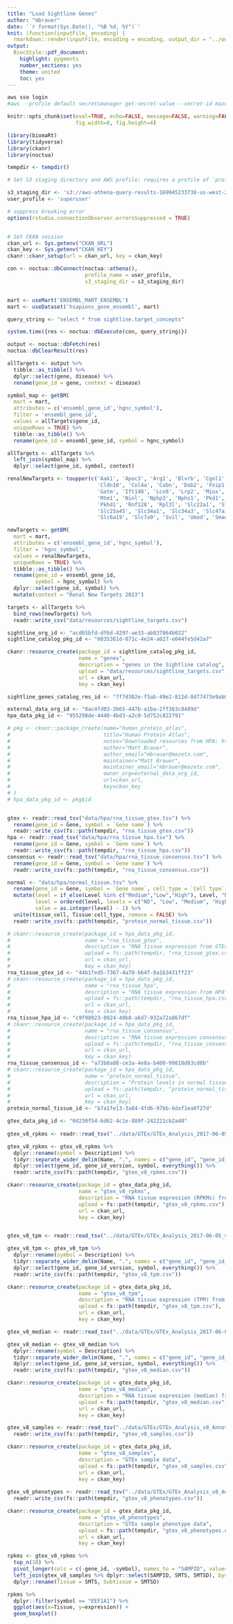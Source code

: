 ```yaml
---
title: "Load Sightline Genes"
author: "mbrauer"
date: '`r format(Sys.Date(), "%B %d, %Y")`'
knit: (function(inputFile, encoding) {
  rmarkdown::render(inputFile, encoding = encoding, output_dir = "../output") })
output:
  BiocStyle::pdf_document:
    highlight: pygments
    number_sections: yes
    theme: united
    toc: yes
---
```


```sh
aws sso login
#aws --profile default secretsmanager get-secret-value --secret-id mazetx.credentials.sa.athena | jq -r .SecretString | jq
```

```r
knitr::opts_chunk$set(eval=TRUE, echo=FALSE, message=FALSE, warning=FALSE, include=FALSE,
                      fig.width=8, fig.height=4)

library(biomaRt)
library(tidyverse)
library(ckanr)
library(noctua)

tempdir <- tempdir()

# Set S3 staging directory and AWS profile: requires a profile of `profile_name` in `~/.aws/config` file

s3_staging_dir <- 's3://aws-athena-query-results-169945233738-us-west-2/'
user_profile <- 'superuser'

# suppress breaking error
options(rstudio.connectionObserver.errorsSuppressed = TRUE)


# Set CKAN session
ckan_url <- Sys.getenv("CKAN_URL")
ckan_key <- Sys.getenv("CKAN_KEY")
ckanr::ckanr_setup(url = ckan_url, key = ckan_key)

con <- noctua::dbConnect(noctua::athena(),
                         profile_name = user_profile,
                         s3_staging_dir = s3_staging_dir)


mart <- useMart('ENSEMBL_MART_ENSEMBL')
mart <- useDataset('hsapiens_gene_ensembl', mart)

```

```r

query_string <- "select * from sightline.target_concepts"

system.time({res <- noctua::dbExecute(con, query_string)})

output <- noctua::dbFetch(res)
noctua::dbClearResult(res)

allTargets <- output %>%
  tibble::as_tibble() %>%
  dplyr::select(gene, disease) %>%
  rename(gene_id = gene, context = disease)

symbol_map <- getBM(
  mart = mart,
  attributes = c('ensembl_gene_id','hgnc_symbol'),
  filter = 'ensembl_gene_id',
  values = allTargets$gene_id,
  uniqueRows = TRUE) %>%
  tibble::as_tibble() %>%
  rename(gene_id = ensembl_gene_id, symbol = hgnc_symbol)

allTargets <- allTargets %>%
  left_join(symbol_map) %>%
  dplyr::select(gene_id, symbol, context)

renalNewTargets <- toupper(c('Aak1', 'Apoc3', 'Arg1', 'Blvrb', 'Cgnl1', 'Ckm',
                             'Cldn10', 'Col4a', 'Cubn', 'Dab2', 'Fnip1', 'G6pc',
                             'Gatm', 'Ift140', 'Lcn8', 'Lrp2', 'Miox', 'Mitf',
                             'Mtm1', 'Ninl', 'Nphp3', 'Nphs1', 'Pkd1', 'Pkd2',
                             'Pkhd1', 'Rnf128', 'Rpl3l', 'Slc22a1', 'Slc22a2',
                             'Slc25a45', 'Slc34a1', 'Slc34a3', 'Slc47a1',
                             'Slc6a19', 'Slc7a9', 'Svil', 'Umod', 'Smad6'))

newTargets <- getBM(
  mart = mart,
  attributes = c('ensembl_gene_id','hgnc_symbol'),
  filter = 'hgnc_symbol',
  values = renalNewTargets,
  uniqueRows = TRUE) %>%
  tibble::as_tibble() %>%
  rename(gene_id = ensembl_gene_id,
         symbol = hgnc_symbol) %>%
  dplyr::select(gene_id, symbol) %>%
  mutate(context = "Renal New Targets 2023")

targets <- allTargets %>%
  bind_rows(newTargets) %>%
  readr::write_csv("data/resources/sightline_targets.csv")


```


```r
sightline_org_id <- "acd65bfd-df6d-4297-ae33-ab837864b022"
sightline_catalog_pkg_id <- "6035361d-871c-4e24-a027-e044fe5d42a7"

ckanr::resource_create(package_id = sightline_catalog_pkg_id,
                       name = "genes",
                       description = "genes in the Sightline catalog",
                       upload = "data/resources/sightline_targets.csv",
                       url = ckan_url,
                       key = ckan_key)

sightline_genes_catalog_res_id <- "7f7d302e-f5ab-49e2-812d-8d77473e9ab0"

```

```r
external_data_org_id <- "8ac4fd03-3b65-447b-a1ba-2ff363c8489d"
hpa_data_pkg_id <- "955298de-4440-4bd3-a2c0-5d752c822791"

# pkg <- ckanr::package_create(name="human_protein_atlas",
#                              title="Human Protein Atlas",
#                              notes="Downloaded resources from HPA: https://www.proteinatlas.org/about/download",
#                              author="Matt Brauer",
#                              author_email="mbrauer@mazetx.com",
#                              maintainer="Matt Brauer",
#                              maintainer_email="mbrauer@mazetx.com",
#                              owner_org=external_data_org_id,
#                              url=ckan_url,
#                              key=ckan_key
# )
# hpa_data_pkg_id <- pkg$id


gtex <- readr::read_tsv("data/hpa/rna_tissue_gtex.tsv") %>%
  rename(gene_id = Gene, symbol = `Gene name`) %>%
  readr::write_csv(fs::path(tempdir, "rna_tissue_gtex.csv"))
hpa <- readr::read_tsv("data/hpa/rna_tissue_hpa.tsv") %>%
  rename(gene_id = Gene, symbol = `Gene name`) %>%
  readr::write_csv(fs::path(tempdir, "rna_tissue_hpa.csv"))
consensus <- readr::read_tsv("data/hpa/rna_tissue_consensus.tsv") %>%
  rename(gene_id = Gene, symbol = `Gene name`) %>%
  readr::write_csv(fs::path(tempdir, "rna_tissue_consensus.csv"))

normal <- "data/hpa/normal_tissue.tsv" %>%
  rename(gene_id = Gene, symbol = `Gene name`, cell_type = `Cell type`) %>%
  mutate(level = if_else(Level %in% c("Medium","Low","High"), Level, "ND"),
         level = ordered(level, levels = c("ND", "Low", "Medium", "High")),
         value = as.integer(level) - 1) %>%
  unite(tissue_cell, Tissue:cell_type, remove = FALSE) %>%
  readr::write_csv(fs::path(tempdir, "protein_normal_tissue.csv"))

# ckanr::resource_create(package_id = hpa_data_pkg_id,
#                        name = "rna_tissue_gtex",
#                        description = "RNA tissue expression from GTEx",
#                        upload = fs::path(tempdir, "rna_tissue_gtex.csv"),
#                        url = ckan_url,
#                        key = ckan_key)
rna_tissue_gtex_id <- "44b1fed5-7367-4a70-b64f-8a1b3431ff23"
# ckanr::resource_create(package_id = hpa_data_pkg_id,
#                        name = "rna_tissue_hpa",
#                        description = "RNA tissue expression from HPA",
#                        upload = fs::path(tempdir, "rna_tissue_hpa.csv"),
#                        url = ckan_url,
#                        key = ckan_key)
rna_tissue_hpa_id <- "c9f98923-0924-49b8-a6d7-932a72a867df"
# ckanr::resource_create(package_id = hpa_data_pkg_id,
#                        name = "rna_tissue_consensus",
#                        description = "RNA tissue expression consensus between GTEx and HPA",
#                        upload = fs::path(tempdir, "rna_tissue_consensus.csv"),
#                        url = ckan_url,
#                        key = ckan_key)
rna_tissue_consensus_id <- "a73b0a08-ce3a-4e8a-b400-99818d83cd8b"
# ckanr::resource_create(package_id = hpa_data_pkg_id,
#                        name = "protein_normal_tissue",
#                        description = "Protein levels in normal tissue",
#                        upload = fs::path(tempdir, "protein_normal_tissue.csv"),
#                        url = ckan_url,
#                        key = ckan_key)
protein_normal_tissue_id <- "b7a1fe13-3a84-4fd6-97bb-6daf1ea0f27d"


```

```r
gtex_data_pkg_id <- "0d230f54-6d62-4c1e-889f-242221cb2a40"
  
gtex_v8_rpkms <- readr::read_tsv("../data/GTEx/GTEx_Analysis_2017-06-05_v8_RNASeQCv1.1.9_gene_reads.gct", skip = 2)

gtex_v8_rpkms <- gtex_v8_rpkms %>%
  dplyr::rename(symbol = Description) %>%
  tidyr::separate_wider_delim(Name, ".", names = c("gene_id", "gene_id_version")) %>%
  dplyr::select(gene_id, gene_id_version, symbol, everything()) %>%
  readr::write_csv(fs::path(tempdir, "gtex_v8_rpkms.csv"))

ckanr::resource_create(package_id = gtex_data_pkg_id,
                       name = "gtex_v8_rpkms",
                       description = "RNA tissue expression (RPKMs) from GTEx",
                       upload = fs::path(tempdir, "gtex_v8_rpkms.csv"),
                       url = ckan_url,
                       key = ckan_key)


gtex_v8_tpm <- readr::read_tsv("../data/GTEx/GTEx_Analysis_2017-06-05_v8_RNASeQCv1.1.9_gene_tpm.gct", skip = 2)

gtex_v8_tpm <- gtex_v8_tpm %>%
  dplyr::rename(symbol = Description) %>%
  tidyr::separate_wider_delim(Name, ".", names = c("gene_id", "gene_id_version")) %>%
  dplyr::select(gene_id, gene_id_version, symbol, everything()) %>%
  readr::write_csv(fs::path(tempdir, "gtex_v8_tpm.csv"))

ckanr::resource_create(package_id = gtex_data_pkg_id,
                       name = "gtex_v8_tpm",
                       description = "RNA tissue expression (TPM) from GTEx",
                       upload = fs::path(tempdir, "gtex_v8_tpm.csv"),
                       url = ckan_url,
                       key = ckan_key)

gtex_v8_median <- readr::read_tsv("../data/GTEx/GTEx_Analysis_2017-06-05_v8_RNASeQCv1.1.9_gene_median_tpm.gct", skip = 2) 

gtex_v8_median <- gtex_v8_median %>%
  dplyr::rename(symbol = Description) %>%
  tidyr::separate_wider_delim(Name, ".", names = c("gene_id", "gene_id_version")) %>%
  dplyr::select(gene_id, gene_id_version, symbol, everything()) %>%
  readr::write_csv(fs::path(tempdir, "gtex_v8_median.csv"))

ckanr::resource_create(package_id = gtex_data_pkg_id,
                       name = "gtex_v8_median",
                       description = "RNA tissue expression (median) from GTEx",
                       upload = fs::path(tempdir, "gtex_v8_median.csv"),
                       url = ckan_url,
                       key = ckan_key)

gtex_v8_samples <- readr::read_tsv("../data/GTEx/GTEx_Analysis_v8_Annotations_SampleAttributesDS.txt") %>%
  readr::write_csv(fs::path(tempdir, "gtex_v8_samples.csv"))

ckanr::resource_create(package_id = gtex_data_pkg_id,
                       name = "gtex_v8_samples",
                       description = "GTEx sample data",
                       upload = fs::path(tempdir, "gtex_v8_samples.csv"),
                       url = ckan_url,
                       key = ckan_key)
  
gtex_v8_phenotypes <- readr::read_tsv("../data/GTEx/GTEx_Analysis_v8_Annotations_SubjectPhenotypesDS.txt") %>%
  readr::write_csv(fs::path(tempdir, "gtex_v8_phenotypes.csv"))

ckanr::resource_create(package_id = gtex_data_pkg_id,
                       name = "gtex_v8_phenotypes",
                       description = "GTEx sample phenotype data",
                       upload = fs::path(tempdir, "gtex_v8_phenotypes.csv"),
                       url = ckan_url,
                       key = ckan_key)

rpkms <- gtex_v8_rpkms %>%
  top_n(10) %>%
  pivot_longer(cols = c(-gene_id, -symbol), names_to = "SAMPID", values_to = "expression") %>%
  left_join(gtex_v8_samples %>% dplyr::select(SAMPID, SMTS, SMTSD), by="SAMPID") %>%
  dplyr::rename(Tissue = SMTS, Subtissue = SMTSD)

rpkms %>%
  dplyr::filter(symbol == "EEF1A1") %>%
  ggplot(aes(x=Tissue, y=expression)) +
  geom_boxplot()
```
